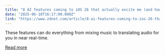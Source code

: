 ```yaml
---
title: "8 AI features coming to iOS 26 that actually excite me (and how to try them now)"
date: "2025-06-18T16:17:00.000Z"
link: "https://www.zdnet.com/article/8-ai-features-coming-to-ios-26-that-actually-excite-me-and-how-to-try-them-now/"
---
```


These features can do everything from mixing music to translating audio for you in near real-time.

[Read more](https://www.zdnet.com/article/8-ai-features-coming-to-ios-26-that-actually-excite-me-and-how-to-try-them-now/)
